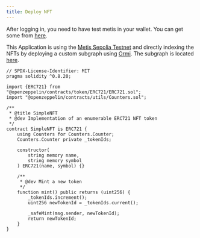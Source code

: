 ```yaml
---
title: Deploy NFT
---
```



<Profile />

After logging in, you need to have test metis in your wallet. You can get some from [here](https://faucet.metis.io/).

This Application is using the [Metis Sepolia Testnet](https://sepolia-explorer.metisdevops.link/address/0x70062f9a402bfe8B1f98a18a5d5541b99a58023A) and directly indexing the NFTs by deploying a custom subgraph using [Ormi](/dapp/infra/indexers/ormi/0xgraph). The subgraph is located [here](https://metisapi.0xgraph.xyz/api/public/7628e867-6568-4fe1-9c24-742d1ffc6e79/subgraphs/erc721/v0.0.1/gn).

<NFTGallery />

```solidity
// SPDX-License-Identifier: MIT
pragma solidity ^0.8.20;

import {ERC721} from "@openzeppelin/contracts/token/ERC721/ERC721.sol";
import "@openzeppelin/contracts/utils/Counters.sol";

/**
 * @title SimpleNFT
 * @dev Implementation of an enumerable ERC721 NFT token
 */
contract SimpleNFT is ERC721 {
    using Counters for Counters.Counter;
    Counters.Counter private _tokenIds;

    constructor(
        string memory name,
        string memory symbol
    ) ERC721(name, symbol) {}

    /**
     * @dev Mint a new token
     */
    function mint() public returns (uint256) {
        _tokenIds.increment();
        uint256 newTokenId = _tokenIds.current();

        _safeMint(msg.sender, newTokenId);
        return newTokenId;
    }
}
```
